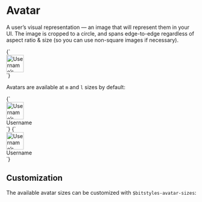 
<Meta title="Atoms/Avatar" />

# Avatar

A user’s visual representation — an image that will represent them in your UI. The image is cropped to a circle, and spans edge-to-edge regardless of aspect ratio & size (so you can use non-square images if necessary).

<Canvas>
  <Story name="Avatar">
    {`
      <div class="a-avatar">
        <img src="https://placekitten.com/100/100" width="46" height="46" alt="Username’s avatar" />
      </div>
    `}
  </Story>

Avatars are available at `m` and `l` sizes by default:

<Canvas isColumn>
  <Story name="a-avatar--m">
    {`
      <div class="u-flex u-items-center">
        <div class="a-avatar a-avatar--m u-flex u-items-center">
          <img src="https://placekitten.com/100/100" width="46" height="46" alt="Username’s avatar" />
        </div>
        <span class="u-margin-s-left">Username</span>
      </div>
    `}
  </Story>
  <Story name="a-avatar--l">
    {`
      <div class="u-flex u-items-center">
        <div class="a-avatar a-avatar--l u-flex u-items-center">
          <img src="https://placekitten.com/100/100" width="46" height="46" alt="Username’s avatar" />
        </div>
        <span class="u-margin-s-left">Username</span>
      </div>
    `}
  </Story>
</Canvas>

## Customization

The available avatar sizes can be customized with `$bitstyles-avatar-sizes`:

```scss
$sizes: (
  'm': size.get('xl'),
  'l': size.get('xl') + size.get('m'),
);
```
